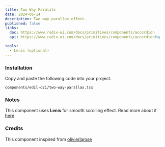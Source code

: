 ```yaml
---
title: Two Way Paralalx
date: 2024-06-14
description: Two way parallax effect. 
published: false
links:
  doc: https://www.radix-ui.com/docs/primitives/components/accordion
  api: https://www.radix-ui.com/docs/primitives/components/accordion#api-reference

tools:
  - Lenis (optional)
---
```


<ComponentPreview name="two-way-parallax-demo" />

<Steps>

### Installation

Copy and paste the following code into your project.

```text
components/edil-ozi/two-way-parallax.tsx
```

<ComponentSource name="two-way-parallax" />

</Steps>

### Notes
This component uses **Lenis** for smooth scrolling effect. Read more about it [here](https://github.com/darkroomengineering/lenis/blob/main/packages/react/README.md)

### Credits

This component inspired from  [olivierlarose](https://blog.olivierlarose.com/)